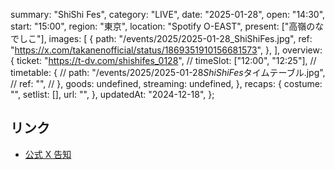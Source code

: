   summary: "ShiShi Fes",
  category: "LIVE",
  date: "2025-01-28",
  open: "14:30",
  start: "15:00",
  region: "東京",
  location: "Spotify O-EAST",
  present: ["高嶺のなでしこ"],
  images: [
    {
      path: "/events/2025/2025-01-28_ShiShiFes.jpg",
      ref: "https://x.com/takanenofficial/status/1869351910156681573",
    },
  ],
  overview: {
    ticket: "https://t-dv.com/shishifes_0128",
    // timeSlot: ["12:00", "12:25"],
    // timetable: {
    //   path: "/events/2025/2025-01-28*ShiShiFes*タイムテーブル.jpg",
    //   ref: "",
    // },
    goods: undefined,
    streaming: undefined,
  },
  recaps: {
    costume: "",
    setlist: [],
    url: "",
  },
  updatedAt: "2024-12-18",
};

## リンク

- [公式 X 告知](https://x.com/takanenofficial/status/1869351910156681573)
